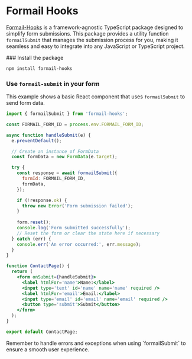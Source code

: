 
# Formail Hooks

[Formail-Hooks](https://github.com/seangray-dev/formail-hooks) is a framework-agnostic TypeScript package designed to simplify form submissions. This package provides a utility function `formailSubmit` that manages the submission process for you, making it seamless and easy to integrate into any JavaScript or TypeScript project.

<Steps>
### Install the package

```bash copy
npm install formail-hooks
```

### Use `formail-submit` in your form

This example shows a basic React component that uses `formailSubmit` to send form data.

```jsx copy
import { formailSubmit } from 'formail-hooks';

const FORMAIL_FORM_ID = process.env.FORMAIL_FORM_ID;

async function handleSubmit(e) {
  e.preventDefault();

  // Create an instance of FormData
  const formData = new FormData(e.target);

  try {
    const response = await formailSubmit({
      formId: FORMAIL_FORM_ID,
      formData,
    });

    if (!response.ok) {
      throw new Error('Form submission failed');
    }
    
    form.reset();
    console.log('Form submitted successfully');
    // Reset the form or clear the state here if necessary
  } catch (err) {
    console.err('An error occurred:', err.message);
  }
}

function ContactPage() {
  return (
    <form onSubmit={handleSubmit}>
      <label htmlFor='name'>Name:</label>
      <input type='text' id='name' name='name' required />
      <label htmlFor='email'>Email:</label>
      <input type='email' id='email' name='email' required />
      <button type='submit'>Submit</button>
    </form>
  );
}

export default ContactPage;
```

<Callout type='info'>
  Remember to handle errors and exceptions when using `formailSubmit` to ensure
  a smooth user experience.
</Callout>

</Steps>
